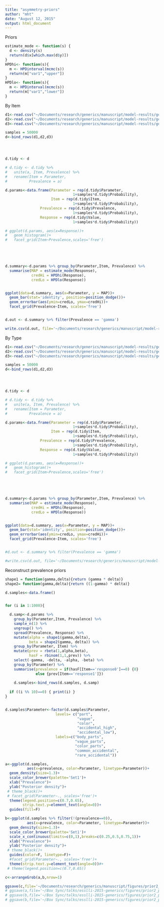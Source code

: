 ```yaml
---
title: "asymmetry-priors"
author: "mht"
date: "August 12, 2015"
output: html_document
---
```

Priors
```r
estimate_mode <- function(s) {
  d <- density(s)
  return(d$x[which.max(d$y)])
}
HPDhi<- function(s){
  m <- HPDinterval(mcmc(s))
  return(m["var1","upper"])
}
HPDlo<- function(s){
  m <- HPDinterval(mcmc(s))
  return(m["var1","lower"])
}

```



By Item

```r
d1<-read.csv("~/Documents/research/generics/manuscript/model-results/generics-asym-priorByItem-incrmh100000_burn50000a.csv")
d2<-read.csv("~/Documents/research/generics/manuscript/model-results/generics-asym-priorByItem-incrmh100000_burn50000b.csv")
d3<-read.csv("~/Documents/research/generics/manuscript/model-results/generics-asym-priorByItem-incrmh100000_burn50000c.csv")

samples = 50000
d<-bind_rows(d1,d2,d3)




d.tidy <- d

# d.tidy <- d.tidy %>%
#   unite(a, Item, Prevalence) %>%
#   rename(Item = Parameter,
#          Prevalence = a)

d.params<-data.frame(Parameter = rep(d.tidy$Parameter, 
                               1+samples*d.tidy$Probability),
                     Item = rep(d.tidy$Item, 
                               1+samples*d.tidy$Probability),
                Prevalence = rep(d.tidy$Prevalence, 
                               1+samples*d.tidy$Probability),
                Response = rep(d.tidy$Value, 
                               1+samples*d.tidy$Probability))

# ggplot(d.params, aes(x=Response))+
#   geom_histogram()+
#   facet_grid(Item~Prevalence,scales='free')


  


d.summary<-d.params %>% group_by(Parameter,Item, Prevalence) %>%
  summarise(MAP = estimate_mode(Response),
            credHi = HPDhi(Response),
            credLo = HPDlo(Response))


ggplot(data=d.summary, aes(x=Parameter, y = MAP))+
  geom_bar(stat='identity', position=position_dodge())+
  geom_errorbar(aes(ymin=credLo, ymax=credHi))+
  facet_grid(Prevalence~Item, scales='free')


d.out <- d.summary %>% filter(Prevalence == 'gamma')

write.csv(d.out, file='~/Documents/research/generics/manuscript/model-results/asym-prior-byItem-gammaCIs.csv')

```

By Type

```r
d1<-read.csv("~/Documents/research/generics/manuscript/model-results/generics-asym-prior-incrmh100000a.csv")
d2<-read.csv("~/Documents/research/generics/manuscript/model-results/generics-asym-prior-incrmh100000b.csv")
d3<-read.csv("~/Documents/research/generics/manuscript/model-results/generics-asym-prior-incrmh100000c.csv")

samples = 50000
d<-bind_rows(d1,d2,d3)




d.tidy <- d

# d.tidy <- d.tidy %>%
#   unite(a, Item, Prevalence) %>%
#   rename(Item = Parameter,
#          Prevalence = a)

d.params<-data.frame(Parameter = rep(d.tidy$Parameter, 
                               1+samples*d.tidy$Probability),
                     Item = rep(d.tidy$Item, 
                               1+samples*d.tidy$Probability),
                Prevalence = rep(d.tidy$Prevalence, 
                               1+samples*d.tidy$Probability),
                Response = rep(d.tidy$Value, 
                               1+samples*d.tidy$Probability))

# ggplot(d.params, aes(x=Response))+
#   geom_histogram()+
#   facet_grid(Item~Prevalence,scales='free')


  


d.summary<-d.params %>% group_by(Parameter,Item, Prevalence) %>%
  summarise(MAP = estimate_mode(Response),
            credHi = HPDhi(Response),
            credLo = HPDlo(Response))


ggplot(data=d.summary, aes(x=Parameter, y = MAP))+
  geom_bar(stat='identity', position=position_dodge())+
  geom_errorbar(aes(ymin=credLo, ymax=credHi))+
  facet_grid(Prevalence~Item, scales='free')


#d.out <- d.summary %>% filter(Prevalence == 'gamma')

#write.csv(d.out, file='~/Documents/research/generics/manuscript/model-results/asym-prior-byItem-gammaCIs.csv')

```

Reconstruct prevalence priors


```r
shape1 = function(gamma,delta){return (gamma * delta)}
shape2= function(gamma,delta){return ((1-gamma) * delta)}

d.samples<-data.frame()


for (i in 1:1000){

  d.samp<-d.params %>%
    group_by(Parameter,Item, Prevalence) %>%
    sample_n(1) %>%
    ungroup() %>%
    spread(Prevalence, Response) %>%
    mutate(alpha = shape1(gamma,delta),
           beta = shape2(gamma, delta)) %>%
    group_by(Parameter, Item) %>%
    mutate(prev = rbeta(1,alpha,beta),
           hasF = rbinom(1,1,prev)) %>%
    select(-gamma, -delta, -alpha, -beta) %>%
    group_by(Parameter) %>%
    summarise(prevalence = if(hasF[Item=='response0']==0) {0} 
              else {prev[Item=='response1']})
  
    d.samples<-bind_rows(d.samples, d.samp)
  
  if ((i %% 10)==0) { print(i) }
}


d.samples$Parameter<-factor(d.samples$Parameter,
                       levels= c("part",
                                 "vague",
                                 "color",
                                 "accidental_high",
                                 "accidental_low"),
                       labels=c("body_parts",
                                "vague_parts",
                                "color_parts",
                                "common_accidental",
                                "rare_accidental"))

a<-ggplot(d.samples, 
          aes(x=prevalence, color=Parameter, linetype=Parameter))+
  geom_density(size=1.3)+
  scale_color_brewer(palette='Set1')+
  xlab("Prevalence")+
  ylab("Posterior density")+
 # theme_black()+
 # facet_grid(Parameter~., scales='free')+
  theme(legend.position=c(0.7,0.65),
        strip.text.y=element_text(angle=0))+
  guides(fill=F)

b<-ggplot(d.samples %>% filter(!(prevalence==0)), 
          aes(x=prevalence, color=Parameter, linetype=Parameter))+
  geom_density(size=1.3)+
  scale_color_brewer(palette='Set1')+
  scale_x_continuous(limits=c(0,1),breaks=c(0.25,0.5,0.75,1))+
  xlab("Prevalence")+
  ylab("Posterior density")+
 # theme_black()+
  guides(color=F, linetype=F)+
  #facet_grid(Parameter~., scales='free')+
  theme(strip.text.y=element_text(angle=0))#+
 # theme(legend.position=c(0.7,0.65))

c<-arrangeGrob(a,b,nrow=1)

ggsave(c,file='~/Documents/research/generics/manuscript/figures/prior2_prevalenceprior-50kx3.pdf',width=12, height= 4)
# ggsave(a,file='~/Box Sync/talks/esslli-2015-generics/figures/prior2_prevalenceprior-50ka.pdf',width=7, height= 11)
# ggsave(b,file='~/Box Sync/talks/esslli-2015-generics/figures/prior2_prevalenceprior-50kb.pdf',width=7, height= 11)
# ggsave(b,file='~/Box Sync/talks/esslli-2015-generics/figures/prior2_prevalenceprior-50kblegend.pdf',width=5, height= 5)

```
